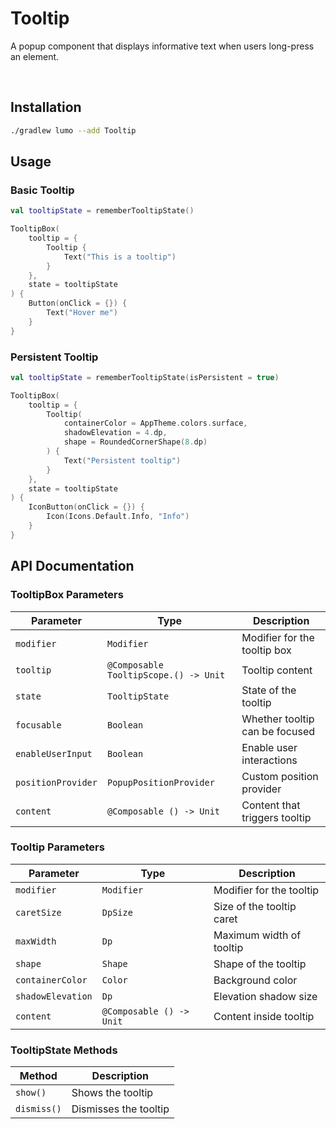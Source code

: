 
# Tooltip

A popup component that displays informative text when users long-press an element.

<SourceCodeTag componentName="Tooltip.kt" />

<ComponentVideo componentName="tooltip" />

<br />

## Installation

```bash copy
./gradlew lumo --add Tooltip
```

## Usage

### Basic Tooltip

```kotlin copy
val tooltipState = rememberTooltipState()

TooltipBox(
    tooltip = {
        Tooltip {
            Text("This is a tooltip")
        }
    },
    state = tooltipState
) {
    Button(onClick = {}) {
        Text("Hover me")
    }
}
```

### Persistent Tooltip

```kotlin copy
val tooltipState = rememberTooltipState(isPersistent = true)

TooltipBox(
    tooltip = {
        Tooltip(
            containerColor = AppTheme.colors.surface,
            shadowElevation = 4.dp,
            shape = RoundedCornerShape(8.dp)
        ) {
            Text("Persistent tooltip")
        }
    },
    state = tooltipState
) {
    IconButton(onClick = {}) {
        Icon(Icons.Default.Info, "Info")
    }
}
```

## API Documentation

### TooltipBox Parameters

| Parameter          | Type                                  | Description                    |
| ------------------ | ------------------------------------- | ------------------------------ |
| `modifier`         | `Modifier`                            | Modifier for the tooltip box   |
| `tooltip`          | `@Composable TooltipScope.() -> Unit` | Tooltip content                |
| `state`            | `TooltipState`                        | State of the tooltip           |
| `focusable`        | `Boolean`                             | Whether tooltip can be focused |
| `enableUserInput`  | `Boolean`                             | Enable user interactions       |
| `positionProvider` | `PopupPositionProvider`               | Custom position provider       |
| `content`          | `@Composable () -> Unit`              | Content that triggers tooltip  |

### Tooltip Parameters

| Parameter         | Type                     | Description               |
| ----------------- | ------------------------ | ------------------------- |
| `modifier`        | `Modifier`               | Modifier for the tooltip  |
| `caretSize`       | `DpSize`                 | Size of the tooltip caret |
| `maxWidth`        | `Dp`                     | Maximum width of tooltip  |
| `shape`           | `Shape`                  | Shape of the tooltip      |
| `containerColor`  | `Color`                  | Background color          |
| `shadowElevation` | `Dp`                     | Elevation shadow size     |
| `content`         | `@Composable () -> Unit` | Content inside tooltip    |

### TooltipState Methods

| Method      | Description           |
| ----------- | --------------------- |
| `show()`    | Shows the tooltip     |
| `dismiss()` | Dismisses the tooltip |
